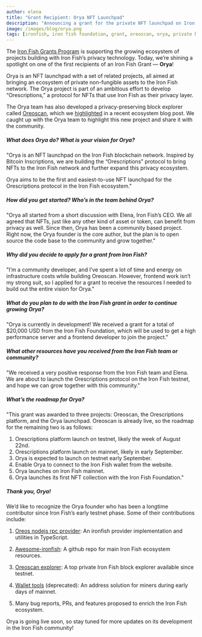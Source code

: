 ```yaml
---
author: elena
title: "Grant Recipient: Orya NFT Launchpad"
description: "Announcing a grant for the private NFT launchpad on Iron Fish"
image: /images/blog/orya.png
tags: [ironfish, iron fish foundation, grant, oreoscan, orya, private NFTs]
---
```


The [Iron Fish Grants Program](https://ironfish.network/learn/blog/2023-07-24-grants) is supporting the growing ecosystem of projects building with Iron Fish’s privacy technology. Today, we’re shining a spotlight on one of the first recipients of an Iron Fish Grant — **Orya**!

Orya is an NFT launchpad with a set of related projects, all aimed at bringing an ecosystem of private non-fungible assets to the Iron Fish network. The Orya project is part of an ambitious effort to develop “Orescriptions,” a protocol for NFTs that use Iron Fish as their privacy layer.

The Orya team has also developed a privacy-preserving block explorer called [Oreoscan](https://www.oreoscan.info/en), which we [highlighted](https://ironfish.network/learn/blog/2023-07-11-community-spotlight-oreoscan) in a recent ecosystem blog post. We caught up with the Orya team to highlight this new project and share it with the community.

##### **What does Orya do? What is your vision for Orya?**

"Orya is an NFT launchpad on the Iron Fish blockchain network. Inspired by Bitcoin Inscriptions, we are building the “Orescriptions” protocol to bring NFTs to the Iron Fish network and further expand this privacy ecosystem.

Orya aims to be the first and easiest-to-use NFT launchpad for the Orescriptions protocol in the Iron Fish ecosystem."

##### **How did you get started? Who’s in the team behind Orya?**

"Orya all started from a short discussion with Elena, Iron Fish’s CEO. We all agreed that NFTs, just like any other kind of asset or token, can benefit from privacy as well. Since then, Orya has been a community based project. Right now, the Orya founder is the core author, but the plan is to open source the code base to the community and grow together."

##### **Why did you decide to apply for a grant from Iron Fish?**

"I’m a community developer, and I’ve spent a lot of time and energy on infrastructure costs while building Oreoscan. However, frontend work isn’t my strong suit, so I applied for a grant to receive the resources I needed to build out the entire vision for Orya."

##### **What do you plan to do with the Iron Fish grant in order to continue growing Orya?**

"Orya is currently in development! We received a grant for a total of $20,000 USD from the Iron Fish Foundation, which will be used to get a high performance server and a frontend developer to join the project."

##### **What other resources have you received from the Iron Fish team or community?**

"We received a very positive response from the Iron Fish team and Elena. We are about to launch the Orescriptions protocol on the Iron Fish testnet, and hope we can grow together with this community."

##### **What’s the roadmap for Orya?**

"This grant was awarded to three projects: Oreoscan, the Orescriptions platform, and the Orya launchpad. Oreoscan is already live, so the roadmap for the remaining two is as follows:

1. Orescriptions platform launch on testnet, likely the week of August 22nd.
2. Orescriptions platform launch on mainnet, likely in early September.
3. Orya is expected to launch on testnet early September.
4. Enable Orya to connect to the Iron Fish wallet from the website.
5. Orya launches on Iron Fish mainnet.
6. Orya launches its first NFT collection with the Iron Fish Foundation."

##### **Thank you, Orya!**

We’d like to recognize the Orya founder who has been a longtime contributor since Iron Fish’s early testnet phase. Some of their contributions include:

1. [Oreos nodejs rpc provider](https://www.npmjs.com/package/oreos): An ironfish provider implementation and utilities in TypeScript.

2. [Awesome-ironfish](https://github.com/oreoslabs/awesome-ironfish): A github repo for main Iron Fish ecosystem resources.

3. [Oreoscan explorer](https://www.oreoscan.info/en): A top private Iron Fish block explorer available since testnet.

4. [Wallet tools](https://github.com/hairtail/oreos-rust) (deprecated): An address solution for miners during early days of mainnet.

5. Many bug reports, PRs, and features proposed to enrich the Iron Fish ecosystem.

Orya is going live soon, so stay tuned for more updates on its development in the Iron Fish community!
